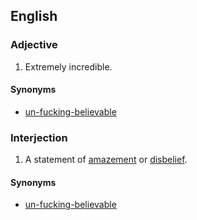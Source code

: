 ==English==
===Adjective===
{{en-adj|pos=[[in]][[-fucking-]][[credible]]|-}}
# {{context|vulgar|slang}} Extremely incredible.

====Synonyms====
*[[un-fucking-believable]]

===Interjection===
{{en-interjection|pos=[[in-]][[-fucking-]][[credible]]}}
# {{context|vulgar|slang}} A statement of [[amazement]] or [[disbelief]].

====Synonyms====
*[[un-fucking-believable]]